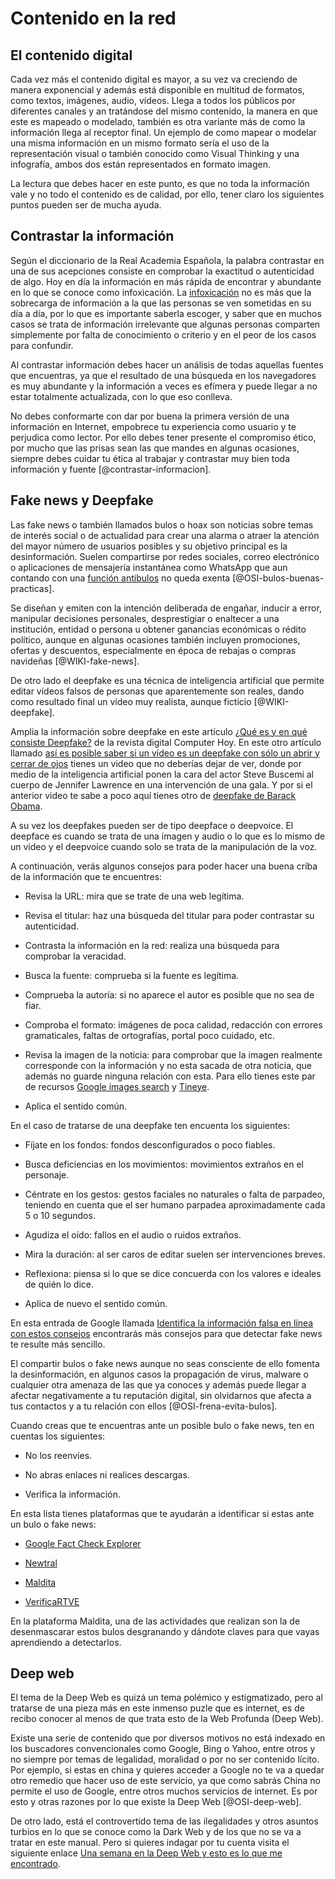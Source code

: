# Contenido en la red

## El contenido digital

Cada vez más el contenido digital es mayor, a su vez va creciendo de manera exponencial y además está disponible en multitud de formatos, como textos, imágenes, audio, vídeos. Llega a todos los públicos por diferentes canales y an tratándose del mismo contenido, la manera en que este es mapeado o modelado,  también es otra variante más de como la información llega al receptor final. Un ejemplo de como mapear o modelar una misma información en un mismo formato sería el uso de la representación visual o también conocido como Visual Thinking y una infografía, ambos dos están representados en formato imagen.

La lectura que debes hacer en este punto, es que no toda la información vale y no todo el contenido es de calidad, por ello, tener claro los siguientes puntos pueden ser de mucha ayuda.

## Contrastar la información

Según el diccionario de la Real Academia Española, la palabra contrastar en una de sus acepciones consiste en comprobar la exactitud o autenticidad de algo. Hoy en día la información en más rápida de encontrar y abundante en lo que se conoce como infoxicación. La [infoxicación](https://es.godaddy.com/blog/infoxicacion-causas-consecuencias/) no es más que la sobrecarga de información a la que las personas se ven sometidas en su día a día, por lo que es importante saberla escoger, y saber que en muchos casos se trata de información irrelevante que algunas personas comparten simplemente por falta de conocimiento o criterio y en el peor de los casos para confundir.

Al contrastar información debes hacer un análisis de todas aquellas fuentes que encuentras, ya que el resultado de una búsqueda en los navegadores es muy abundante y la información a veces es efímera y puede llegar a no estar totalmente actualizada, con lo que eso conlleva.

No debes conformarte con dar por buena la primera versión de una información en Internet, empobrece tu experiencia como usuario y te perjudica  como lector. Por ello debes tener presente el compromiso ético, por mucho que las prisas sean las que mandes en algunas ocasiones, siempre debes cuidar tu ética al trabajar y contrastar muy bien toda información y fuente [@contrastar-informacion].

## Fake news y Deepfake

Las fake news o también llamados bulos o hoax son noticias sobre temas de interés social o de actualidad para crear una alarma o atraer la atención del mayor número de usuarios posibles y  su objetivo principal es la desinformación. Suelen compartirse por redes sociales, correo electrónico o aplicaciones de mensajería instantánea como WhatsApp que aun contando con una [función antibulos](https://www.osi.es/es/actualidad/blog/2020/04/27/whatsapp-y-su-funcion-antibulos-descubrela) no queda exenta [@OSI-bulos-buenas-practicas].

Se diseñan y emiten con la intención deliberada de engañar, inducir a error, manipular decisiones personales, desprestigiar o enaltecer a una institución, entidad o persona u obtener ganancias económicas o rédito político, aunque en algunas ocasiones también incluyen promociones, ofertas y descuentos, especialmente en época de rebajas o compras navideñas [@WIKI-fake-news].

De otro lado el deepfake es una técnica de inteligencia artificial que permite editar vídeos falsos de personas que aparentemente son reales, dando como resultado final un vídeo muy realista, aunque ficticio [@WIKI-deepfake]. 

Amplia la información sobre deepfake en este artículo [¿Qué es y en qué consiste Deepfake?](https://computerhoy.com/reportajes/tecnologia/consiste-deepfake-446355) de la revista digital Computer Hoy. En este otro artículo llamado [así es posible saber si un vídeo es un deepfake con sólo un abrir y cerrar de ojos](https://www.xataka.com/inteligencia-artificial/posible-saber-video-deepfake-solo-abrir-cerrar-ojos-literalmente-quizas-eso-no-sea-suficiente) tienes un video que no deberías dejar de ver, donde por medio de la inteligencia artificial ponen la cara del actor Steve Buscemi al cuerpo de Jennifer Lawrence en una intervención de una gala. Y por si el anterior video te sabe a poco aquí tienes otro de [deepfake de Barack Obama](https://www.youtube.com/watch?v=cQ54GDm1eL0).

A su vez los deepfakes pueden ser de tipo deepface o deepvoice. El deepface es cuando se trata de una imagen y audio o lo que es lo mismo de un video y el deepvoice cuando solo se trata de la manipulación de la voz.
	
A continuación, verás algunos consejos para poder hacer una buena criba de la información que te encuentres:

- Revisa la URL: mira que se trate de una web legítima.

- Revisa el titular: haz una búsqueda del titular para poder contrastar su autenticidad.

- Contrasta la información en la red: realiza una búsqueda para comprobar la veracidad.  

- Busca la fuente: comprueba si la fuente es legítima.

- Comprueba la autoría: si no aparece el autor es posible que no sea de fiar.

- Comproba el formato: imágenes de poca calidad, redacción con errores gramaticales, faltas de ortografías, portal poco cuidado, etc.

- Revisa la imagen de la noticia: para comprobar que la imagen realmente corresponde con la información y no esta sacada de otra noticia, que además no guarde ninguna relación con esta. Para ello tienes este par de recursos [Google images search](https://www.google.es/imghp?hl=es) y [Tineye](https://tineye.com/).

- Aplica el sentido común.

En el caso de tratarse de una deepfake ten encuenta los siguientes:

- Fíjate en los fondos: fondos desconfigurados o poco fiables.

- Busca deficiencias en los movimientos: movimientos extraños en el personaje.

- Céntrate en los gestos: gestos faciales no naturales o falta de parpadeo, teniendo en cuenta que el ser humano parpadea aproximadamente cada 5 o 10 segundos.

- Agudiza el oído: fallos en el audio o ruidos extraños.

- Mira la duración: al ser caros de editar suelen ser intervenciones breves.

- Reflexiona: piensa si lo que se dice concuerda con los valores e ideales de quién lo dice.

- Aplica de nuevo el sentido común.

En esta entrada de Google llamada [Identifica la información falsa en línea con estos consejos](https://blog.google/products/news/consejos-verificacion-hechos/) encontrarás más consejos para que detectar fake news te resulte más sencillo.

El compartir bulos o fake news aunque no seas consciente de ello fomenta la desinformación, en algunos casos la propagación de virus, malware o cualquier otra amenaza de las que ya conoces y además puede llegar a afectar negativamente a tu reputación digital, sin olvidarnos que afecta a tus contactos y a tu relación con ellos [@OSI-frena-evita-bulos].

Cuando creas que te encuentras ante un posible bulo o fake news, ten en cuentas los siguientes:

- No los reenvíes.

- No abras enlaces ni realices descargas.

- Verifica la información.

En esta lista tienes plataformas que te ayudarán a identificar si estas ante un bulo o fake news:

- [Google Fact Check Explorer](https://toolbox.google.com/factcheck/explorer)

- [Newtral](https://www.newtral.es/zona-verificacion/fact-check/)

- [Maldita](https://maldita.es/malditobulo/1)

- [VerificaRTVE](https://www.rtve.es/noticias/verificartve/)

En la plataforma Maldita, una de las actividades que realizan son la de desenmascarar estos bulos desgranando y dándote claves para que vayas aprendiendo a detectarlos.

## Deep web

El tema de la Deep Web es quizá un tema polémico y estigmatizado, pero al tratarse de una pieza más en este inmenso puzle que es internet, es de recibo conocer al menos de que trata esto de la Web Profunda (Deep Web).
	
Existe una serie de contenido que por diversos motivos no está indexado en los buscadores convencionales como Google, Bing o Yahoo, entre otros y no siempre por temas de legalidad, moralidad o por no ser contenido lícito. Por ejemplo, si estas en china y quieres acceder a Google no te va a quedar otro remedio que hacer uso de este servicio, ya que como sabrás China no permite el uso de Google, entre otros muchos servicios de internet. Es por esto y otras razones por lo que existe la Deep Web [@OSI-deep-web].

De otro lado, está el controvertido tema de las ilegalidades y otros asuntos turbios en lo que se conoce como la Dark Web y de los que no se va a tratar en este manual. Pero si quieres indagar por tu cuenta visita el siguiente enlace [Una semana en la Deep Web y esto es lo que me encontrado](https://www.xataka.com/analisis/una-semana-en-la-deep-web-esto-es-lo-que-me-he-encontrado).
